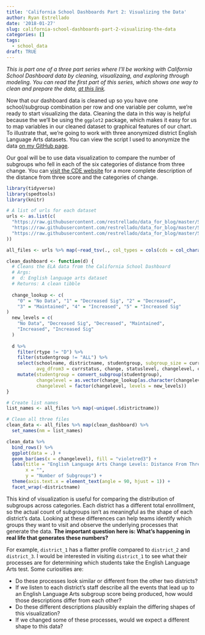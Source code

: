 ```yaml
---
title: 'California School Dashboards Part 2: Visualizing the Data'
author: Ryan Estrellado
date: '2018-01-27'
slug: california-school-dashboards-part-2-visualizing-the-data
categories: []
tags:
  - school_data
draft: TRUE
---
```


*This is part one of a three part series where I'll be working with California School Dashboard data by cleaning, visualizaing, and exploring through modeling. You can read the first part of this series, which shows one way to clean and prepare the data, [at this link](https://ryanestrellado.netlify.com/post/analyzing-california-school-dashboards-part-1-cleaning/).* 

Now that our dashboard data is cleaned up so you have one school/subgroup combination per row and one variable per column, we're ready to start visualizing the data. Cleaning the data in this way is helpful because the we'll be using the `ggplot2` package, which makes it easy for us to map variables in our cleaned dataset to graphical features of our chart. To illustrate that, we're going to work with three anonymized district English Language Arts datasets. You can view the script I used to anonymize the data [on my GitHub page](https://github.com/restrellado/ca_dashboards_anon). 

Our goal will be to use data visualization to compare the number of subgroups who fell in each of the six categories of distance from three change. You can [visit the CDE website](https://www.cde.ca.gov/ta/ac/cm/acadindcal.asp) for a more complete description of the distance from three score and the categories of change. 

```r
library(tidyverse) 
library(spedtools) 
library(knitr)
```

```r
# A list of urls for each dataset
urls <- as.list(c(
  "https://raw.githubusercontent.com/restrellado/data_for_blog/master/SomeDistrictela_1.txt", 
  "https://raw.githubusercontent.com/restrellado/data_for_blog/master/SomeDistrictela_2.txt", 
  "https://raw.githubusercontent.com/restrellado/data_for_blog/master/SomeDistrictela_3.txt"
))
``` 

```r
all_files <- urls %>% map(~read_tsv(., col_types = cols(cds = col_character())))
```

```r
clean_dashboard <- function(d) {
  # Cleans the ELA data from the California School Dashboard
  # Args: 
  #  d: English language arts dataset 
  # Returns: A clean tibble
  
  change_lookup <- c(
    "0" = "No Data", "1" = "Decreased Sig", "2" = "Decreased", 
    "3" = "Maintained", "4" = "Increased", "5" = "Increased Sig"
)
  new_levels = c(
    "No Data", "Decreased Sig", "Decreased", "Maintained", 
    "Increased", "Increased Sig"
  )
  
  d %>% 
    filter(rtype != "D") %>% 
    filter(studentgroup != "ALL") %>%
    select(schoolname, districtname, studentgroup, subgroup_size = currdenom, 
           avg_dfrom3 = currstatus, change, statuslevel, changelevel, color) %>%
    mutate(studentgroup = convert_subgroup(studentgroup), 
           changelevel = as.vector(change_lookup[as.character(changelevel)]), 
           changelevel = factor(changelevel, levels = new_levels)) 
} 
```

```r
# Create list names
list_names <- all_files %>% map(~unique(.$districtname))

# Clean all three files
clean_data <- all_files %>% map(clean_dashboard) %>% 
  set_names(nm = list_names)
```

```r
clean_data %>% 
  bind_rows() %>% 
  ggplot(data = .) + 
  geom_bar(aes(x = changelevel), fill = "violetred3") + 
  labs(title = "English Language Arts Change Levels: Distance From Three", 
       x = "", 
       y = "Number of Subgroups") + 
  theme(axis.text.x = element_text(angle = 90, hjust = 1)) +
  facet_wrap(~districtname)
```

This kind of visualization is useful for comparing the distribution of subgroups across categories. Each district has a different total enrolllment, so the actual count of subgroups isn't as meaningful as the shape of each district's data. Looking at these differences can help teams identify which groups they want to visit and observe the underlying processes that generate the data. **The important question here is: What's happening in real life that generates these numbers?**

For example, `district_1` has a flatter profile compared to `district_2` and `district_3`. I would be interested in visiting `district_1` to see what their processes are for determining which students take the English Language Arts test. Some curiosities are:  

- Do these processes look similar or different from the other two districts? 
- If we listen to each district's staff describe all the events that lead up to an English Language Arts subgroup score being produced, how would those descriptions differ from each other? 
- Do these different descriptions plausibly explain the differing shapes of this visualization? 
- If we changed some of these processes, would we expect a different shape to this data? 